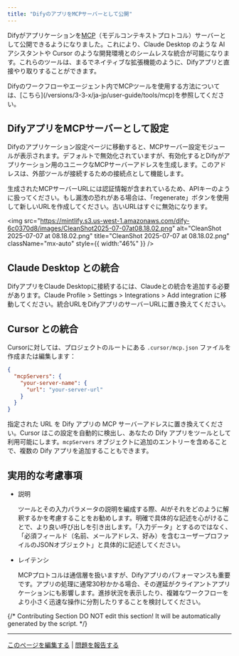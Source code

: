 ```yaml
---
title: "DifyのアプリをMCPサーバーとして公開"
---
```


Difyがアプリケーションを[MCP](https://modelcontextprotocol.io/introduction)（モデルコンテキストプロトコル）サーバーとして公開できるようになりました。これにより、Claude Desktop のような AI アシスタントや Cursor のような開発環境とのシームレスな統合が可能になります。これらのツールは、まるでネイティブな拡張機能のように、Difyアプリと直接やり取りすることができます。

<Note>
  Difyのワークフローやエージェント内でMCPツールを使用する方法については、[こちら](/versions/3-3-x/ja-jp/user-guide/tools/mcp)を参照してください。
</Note>

## DifyアプリをMCPサーバーとして設定

Difyのアプリケーション設定ページに移動すると、MCPサーバー設定モジュールが表示されます。デフォルトで無効化されていますが、有効化するとDifyがアプリケーション用のユニークなMCPサーバーアドレスを生成します。このアドレスは、外部ツールが接続するための接続点として機能します。

<Danger>
  生成されたMCPサーバーURLには認証情報が含まれているため、APIキーのように扱ってください。もし漏洩の恐れがある場合は、「regenerate」ボタンを使用して新しいURLを作成してください。古いURLはすぐに無効になります。
</Danger>

<img
  src="https://mintlify.s3.us-west-1.amazonaws.com/dify-6c0370d8/images/CleanShot2025-07-07at08.18.02.png"
  alt="CleanShot 2025-07-07 at 08.18.02.png"
  title="CleanShot 2025-07-07 at 08.18.02.png"
  className="mx-auto"
  style={{ width:"46%" }}
/>

## Claude Desktop との統合

DifyアプリをClaude Desktopに接続するには、Claudeとの統合を追加する必要があります。Claude Profile > Settings > Integrations > Add integration に移動してください。統合URLをDifyアプリのサーバーURLに置き換えてください。

## Cursor との統合

Cursorに対しては、プロジェクトのルートにある `.cursor/mcp.json` ファイルを作成または編集します：

```json
{
  "mcpServers": {
    "your-server-name": {
      "url": "your-server-url"
    }
  }
}
```

指定された URL を Dify アプリの MCP サーバーアドレスに置き換えてください。Cursor はこの設定を自動的に検出し、あなたの Dify アプリをツールとして利用可能にします。`mcpServers` オブジェクトに追加のエントリーを含めることで、複数の Dify アプリを追加することもできます。

## 実用的な考慮事項

- 説明

  ツールとその入力パラメータの説明を編成する際、AIがそれをどのように解釈するかを考慮することをお勧めします。明確で具体的な記述を心がけることで、より良い呼び出しを引き出します。「入力データ」とするのではなく、「必須フィールド（名前、メールアドレス、好み）を含むユーザープロファイルのJSONオブジェクト」と具体的に記述してください。

- レイテンシ

  MCPプロトコルは通信層を扱いますが、Difyアプリのパフォーマンスも重要です。アプリの処理に通常30秒かかる場合、その遅延がクライアントアプリケーションにも影響します。進捗状況を表示したり、複雑なワークフローをより小さく迅速な操作に分割したりすることを検討してください。

{/*
Contributing Section
DO NOT edit this section!
It will be automatically generated by the script.
*/}

---

[このページを編集する](https://github.com/langgenius/dify-docs/edit/main/ja-jp/guides/application-publishing/publish-mcp.mdx) | [問題を報告する](https://github.com/langgenius/dify-docs/issues/new?template=docs.yml)

